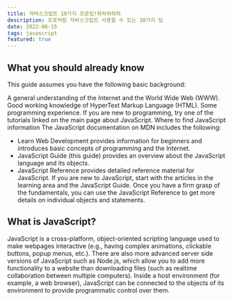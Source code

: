 ```yaml
---
title: 자바스크립트 10가지 프로팁!하하하하하
description: 프로처럼 자바스크립트 사용할 수 있는 10가지 팁
date: 2022-06-15
tags: javascript
featured: true
---
```


## What you should already know

This guide assumes you have the following basic background:

A general understanding of the Internet and the World Wide Web (WWW).
Good working knowledge of HyperText Markup Language (HTML).
Some programming experience. If you are new to programming, try one of the tutorials linked on the main page about JavaScript.
Where to find JavaScript information
The JavaScript documentation on MDN includes the following:

- Learn Web Development provides information for beginners and introduces basic concepts of programming and the Internet.
- JavaScript Guide (this guide) provides an overview about the JavaScript language and its objects.
- JavaScript Reference provides detailed reference material for JavaScript.
  If you are new to JavaScript, start with the articles in the learning area and the JavaScript Guide. Once you have a firm grasp of the fundamentals, you can use the JavaScript Reference to get more details on individual objects and statements.

## What is JavaScript?

JavaScript is a cross-platform, object-oriented scripting language used to make webpages interactive (e.g., having complex animations, clickable buttons, popup menus, etc.). There are also more advanced server side versions of JavaScript such as Node.js, which allow you to add more functionality to a website than downloading files (such as realtime collaboration between multiple computers). Inside a host environment (for example, a web browser), JavaScript can be connected to the objects of its environment to provide programmatic control over them.

